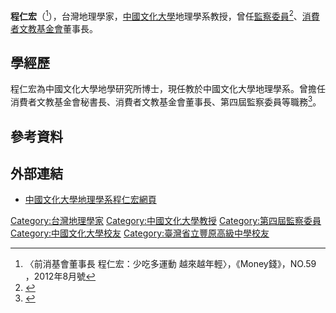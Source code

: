 '''程仁宏'''（{{bd|1956年||||}}<ref>〈前消基會董事長 程仁宏：少吃多運動 越來越年輕〉，《Money錢》，NO.59 ，2012年8月號</ref>），台灣地理學家，[[中國文化大學|中國文化大學]]地理學系教授，曾任[[中華民國監察院|監察委員]]<ref>{{Cite web |url=http://humanrights.cy.gov.tw/sp.asp?xdUrl=.%2Fdi%2Fmember%2Fgen_detail.asp&membertype=1&ctNode=879&sid=84 |title=監察委員　程仁宏　先生 |accessdate=2020-09-16 |archive-date=2015-12-24 |archive-url=https://web.archive.org/web/20151224104155/http://humanrights.cy.gov.tw/sp.asp?xdUrl=.%2Fdi%2Fmember%2Fgen_detail.asp&membertype=1&ctNode=879&sid=84 |dead-url=no }}</ref>、[[中華民國消費者文教基金會|消費者文教基金會]]董事長。

==學經歷==
程仁宏為中國文化大學地學研究所博士，現任教於中國文化大學地理學系。曾擔任消費者文教基金會秘書長、消費者文教基金會董事長、第四屆監察委員等職務<ref>{{Cite web |url=http://www.appledaily.com.tw/appledaily/article/supplement/20110130/33151316/ |title=星期人物：「啄木鳥」程仁宏 監督不手軟 |accessdate=2015-12-23 |archive-date=2015-12-24 |archive-url=https://web.archive.org/web/20151224104656/http://www.appledaily.com.tw/appledaily/article/supplement/20110130/33151316/ |dead-url=no }}</ref>。

==參考資料==
{{references}}

==外部連結==
*[http://geography.pccu.edu.tw/files/15-1096-22226,c6180-1.php 中國文化大學地理學系程仁宏網頁] {{Wayback|url=http://geography.pccu.edu.tw/files/15-1096-22226,c6180-1.php |date=20151224104343 }}

[[Category:台灣地理學家|Category:台灣地理學家]]
[[Category:中國文化大學教授|Category:中國文化大學教授]]
[[Category:第四屆監察委員|Category:第四屆監察委員]]
[[Category:中國文化大學校友|Category:中國文化大學校友]]
[[Category:臺灣省立豐原高級中學校友|Category:臺灣省立豐原高級中學校友]]